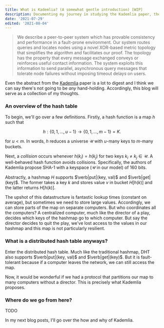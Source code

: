```yaml
---
title: What is Kademlia? (A somewhat gentle introduction) [WIP]
description: Documenting my journey in studying the Kademlia paper, the peer-to-peer ditributed hash table. 
date: '2021-07-29'
edited: '2021-08-04' 
---
```


> We describe a peer-to-peer system which has provable consistency and performance in a fault-prone
environment. Our system routes queries and locates
nodes using a novel XOR-based metric topology that
simplifies the algorithm and facilitates our proof.
The topology has the property that every message
exchanged conveys or reinforces useful contact information. The system exploits this information to
send parallel, asynchronous query messages that tolerate node failures without imposing timeout delays
on users.

Even the abstract from the [Kademlia](http://css.csail.mit.edu/6.824/2014/papers/kademlia.pdf) paper
is a lot to digest and I think we can say there's not going to be *any* hand-holding. 
Accordingly, this blog will serve as a collection of my thoughts.

### An overview of the hash table
To begin, we'll go over a few definitions. Firstly, a hash function is a map $h$ such that

$$
h : \{0, 1, ..., u - 1\} \to \{0, 1, ..., m -1\} = K.
$$

for $u < m$. In words, $h$ reduces a universe 
$\mathcal{U}$ with $u$-many keys to $m$-many buckets. 

Next, a *collision* occurs whenever 
$h(k_i) = h(k_j)$
for two keys $k_i \neq k_j \in \mathcal{U}$.
A well-behaved hash function avoids collisions.
Specifically, the authors of Kademlia propose SHA-1
with a keyspace ($\mathcal{U}$ in our model) of 160 bits.

Abstractly, a hashmap $H$ supports $\verb|put|(key, val)$ and 
$\verb|get|(key)$. The former takes a key $k$ and stores value $v$
in bucket $H[h(k)]$ and the latter returns 
$H[h(k)]$. 

The upshot of this datastructure is fantastic
lookup times (constant on average), but sometimes
we need to store large values. 
Accordingly, we can store parts of the map
on separate computers. But who coordinates all the computers? 
A centralized computer, much like the director of a play, decides which keys
of the hashmap go to which computer. But say
the director decides to quit the play,
we've lost access to the values in our hashmap and 
this map is not particularly resilient.

### What is a distributed hash table anyways?

Enter the distributed hash table. Much like the
traditional hashmap, DHT 
also supports $\verb|put|(key, val)$ and 
$\verb|get|(key)$. But it is fault-tolerant because 
if a computer leaves the network, we can still access 
the map. 

Now, it would be wonderful if we had a protocol 
that partitions our map to many computers without
a director. This is precisely what Kademlia proposes.

### Where do we go from here?

TODO

In my next blog posts, I'll go over the how and why
of Kademlia. 
